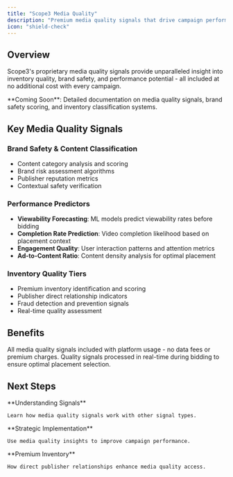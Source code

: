 ```yaml
---
title: "Scope3 Media Quality"
description: "Premium media quality signals that drive campaign performance without additional cost"
icon: "shield-check"
---
```


## Overview

Scope3's proprietary media quality signals provide unparalleled insight into inventory quality, brand safety, and performance potential - all included at no additional cost with every campaign.

<Info>
**Coming Soon**: Detailed documentation on media quality signals, brand safety scoring, and inventory classification systems.
</Info>

## Key Media Quality Signals

### Brand Safety & Content Classification
- Content category analysis and scoring
- Brand risk assessment algorithms
- Publisher reputation metrics
- Contextual safety verification

### Performance Predictors
- **Viewability Forecasting**: ML models predict viewability rates before bidding
- **Completion Rate Prediction**: Video completion likelihood based on placement context
- **Engagement Quality**: User interaction patterns and attention metrics
- **Ad-to-Content Ratio**: Content density analysis for optimal placement

### Inventory Quality Tiers
- Premium inventory identification and scoring
- Publisher direct relationship indicators  
- Fraud detection and prevention signals
- Real-time quality assessment

## Benefits

<CardGroup cols={2}>
  <Card title="No Additional Cost" icon="dollar-sign">
    All media quality signals included with platform usage - no data fees or premium charges.
  </Card>
  
  <Card title="Real-time Optimization" icon="zap">
    Quality signals processed in real-time during bidding to ensure optimal placement selection.
  </Card>
</CardGroup>

## Next Steps

<CardGroup cols={3}>
  <Card title="Signal Guide" href="/mintlify/object-guides/signal" icon="radar">
    **Understanding Signals**
    
    Learn how media quality signals work with other signal types.
  </Card>
  
  <Card title="Campaign Optimization" href="/mintlify/object-guides/campaign" icon="bullseye-arrow">
    **Strategic Implementation**
    
    Use media quality insights to improve campaign performance.
  </Card>
  
  <Card title="Publisher Integration" href="/mintlify/features/publisher-integration" icon="handshake">
    **Premium Inventory**
    
    How direct publisher relationships enhance media quality access.
  </Card>
</CardGroup>